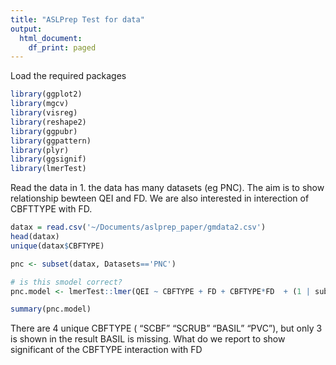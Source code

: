 ```yaml
---
title: "ASLPrep Test for data"
output:
  html_document:
    df_print: paged
---
```


Load the required packages

```r
library(ggplot2)
library(mgcv)
library(visreg)
library(reshape2)
library(ggpubr)
library(ggpattern)
library(plyr)
library(ggsignif)
library(lmerTest)
```

Read the data in
1. the data has many datasets (eg PNC). The aim is to show relationship bewteen QEI and FD. 
We are also interested in interection of CBFTTYPE with FD. 


```r
datax = read.csv('~/Documents/aslprep_paper/gmdata2.csv')
head(datax)
unique(datax$CBFTYPE)
```
```r
pnc <- subset(datax, Datasets=='PNC')

# is this smodel correct?
pnc.model <- lmerTest::lmer(QEI ~ CBFTYPE + FD + CBFTYPE*FD  + (1 | sub ), data=pnc)

summary(pnc.model)

```

There are 4 unique CBFTYPE ( "SCBF"  "SCRUB" "BASIL" "PVC"), but only 3 is shown in the result
BASIL is missing.
What do we report to show significant of the CBFTYPE interaction with FD



